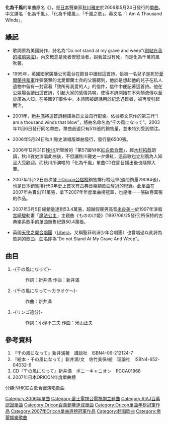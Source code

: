 '''化為千風'''的單曲原名《'''{{lang|ja|千の風になって}}'''》，是[[日本|日本]]聲樂家[[秋川雅史|秋川雅史]]於2006年5月24日發行的[[單曲|單曲]]。
中文譯名「化為千風」、「化為千縷風」、「千風之歌」。英文名「I Am A Thousand Winds」。

==緣起==
* 歌詞原為美國詩作，詩名為“Do not stand at my grave and weep”([[別站在我的墳前哭泣|別站在我的墳前哭泣]])。內文概念是死者安慰活者，說我並沒有死，而是化為千萬的風吹著。

* 1995年，英國國家廣播公司電台在節目中讀起這首詩，恰被一名兒子是死於[[愛爾蘭共和軍|愛爾蘭共和軍]]炸彈襲擊的北愛爾蘭士兵的父親聽到，他於是想起他的兒子在私人遺物中留有一封寫著「致所有我愛的人」的信件，信件中便記著這首詩。他在公眾場合讀出這首詩，引起大家的感情共鳴，使得本詩開始在不列顛流傳以至於廣為人知。在美國911事件中，本詩因被朗誦用於紀念遇難者，被再度引起關注。

* 2001年，[[新井滿|新井滿]]將這首詩翻譯為日文並自行配樂。依據英文原作的第三行“I am a thousand winds that blow”，將曲名命名為“千の風になって”。2003年11月6日發行同名單曲，單曲首週只有513張的銷售量，並未特別受到關注。

* 2006年5月24日秋川雅史演唱版單曲發行，發行量6500張。

* 2006年12月31日[[NHK|NHK]]所舉辦的「第57屆NHK[[紅白歌合戰|紅白歌合戰]]」，經[[木村拓哉|木村拓哉]]朗讀，秋川雅史演唱此曲後，不但讓秋川雅史一夕爆紅，這首歌也立刻廣為人知且大受歡迎。而秋川所演唱的「化為千風」單曲CD在節目播出後也隨即大賣。

* 2007年1月22日首次登上[[Oricon公信榜|Oricon公信榜]]銷售排行榜冠軍(週間銷量29094張)，也是日本銷售排行50年史上首次有古典音樂類歌曲奪冠的紀錄。此單曲在2007年共賣出111萬張，拿下2007年年度單曲榜冠軍，也是唯一一張破百萬張的作品。

* 2007年3月5日總銷量達到53.4萬張，超越假聲男高音[[米良美一|米良美一]]於1997年演唱[[宮崎駿|宮崎駿]]動畫「[[魔法公主|魔法公主]]」主題曲《もののけ姫》(1997/06/25發行)所保持的古典樂系歌手的單曲銷售紀錄50.4萬張。

* 英國[[天使之翼合唱團|天使之翼合唱團]]（[[Libera|Libera]]，又稱聖菲利浦少年合唱團）也曾唱過以此詩為歌詞的歌曲，曲名即為“Do not Stand At My Grave And Weep”。

==曲目==
# -{千の風になって}-
#: 作詞：新井滿 作曲：新井滿
# -{千の風になって～カラオケ～}-
#: 作曲：新井滿
# -{リンゴ追分}-
#: 作詞：小泽不二夫 作曲：米山正夫

== 參考資料 ==
# 『千の風になって』新井満著　講談社　ISBN4-06-212124-7
# 『絵本・千の風になって』新井満/文　佐竹美保/絵　理論社　ISBN4-652-04032-6
# CD『千の風になって』新井満　ポニーキャニオン　PCCA01968
# 2007年日本ORICON年度單曲榜

{{Oricon單曲年榜冠軍|2007年}}
{{Oricon單曲週榜冠軍 (2007年)|2007年1月22日}}

{{DEFAULTSORT:Sen no Kaze ni Natte}}
[[Category:2006年單曲|Category:2006年單曲]]
[[Category:富士電視台電視劇主題曲|Category:富士電視台電視劇主題曲]]
[[Category:RIAJ百萬認證單曲|Category:RIAJ百萬認證單曲]]
[[Category:Oricon百萬銷量達成單曲|Category:Oricon百萬銷量達成單曲]]
[[Category:Oricon單曲年榜冠軍作品|Category:Oricon單曲年榜冠軍作品]]
[[Category:2007年Oricon單曲週榜冠軍作品|Category:2007年Oricon單曲週榜冠軍作品]]
[[Category:翻唱歌曲|Category:翻唱歌曲]]
[[Category:帝蓄娛樂歌曲|Category:帝蓄娛樂歌曲]]
[[分類:NHK紅白歌合戰演唱歌曲|分類:NHK紅白歌合戰演唱歌曲]]